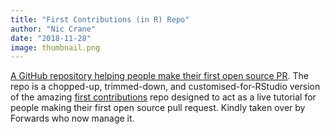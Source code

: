 ```yaml
---
title: "First Contributions (in R) Repo"
author: "Nic Crane"
date: "2018-11-28"
image: thumbnail.png
---
```


[A GitHub repository helping people make their first open source PR](https://github.com/forwards/first-contributions). The repo is a chopped-up, trimmed-down, and customised-for-RStudio version of the amazing [first contributions](https://github.com/firstcontributions/first-contributions) repo designed to act as a live tutorial for people making their first open source pull request. Kindly taken over by Forwards who now manage it.